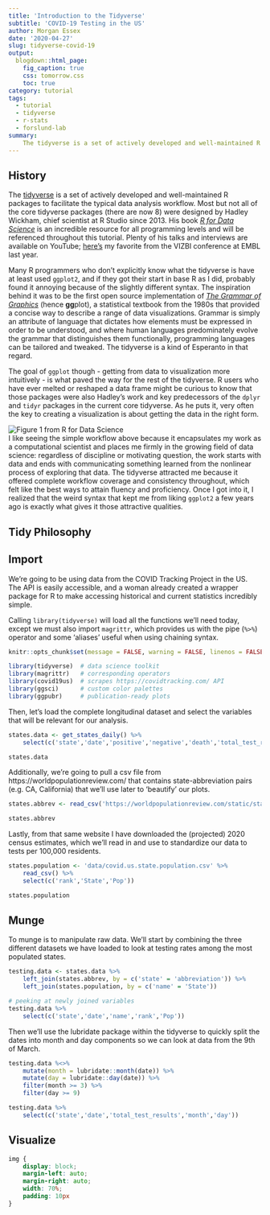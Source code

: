 ```yaml
---
title: 'Introduction to the Tidyverse'
subtitle: 'COVID-19 Testing in the US'
author: Morgan Essex
date: '2020-04-27'
slug: tidyverse-covid-19
output:
  blogdown::html_page:
    fig_caption: true
    css: tomorrow.css
    toc: true
category: tutorial
tags:
  - tutorial
  - tidyverse
  - r-stats
  - forslund-lab
summary:
    The tidyverse is a set of actively developed and well-maintained R packages to facilitate the typical data analysis workflow. We're going to demo it using data from the COVID Tracking Project in the US.
---
```


## History
The [tidyverse](https://www.tidyverse.org/packages/) is a set of actively developed and well-maintained R packages to facilitate the typical data analysis workflow. Most but not all of the core tidyverse packages (there are now 8) were designed by Hadley Wickham, chief scientist at R Studio since 2013. His book _[R for Data Science](https://r4ds.had.co.nz/)_ is an incredible resource for all programming levels and will be referenced throughout this tutorial. Plenty of his talks and interviews are available on YouTube; [here's]((https://www.youtube.com/watch?v=9YTNYT1maa4)) my favorite from the VIZBI conference at EMBL last year. 

Many R programmers who don't explicitly know what the tidyverse is have at least used `ggplot2`, and if they got their start in base R as I did, probably found it annoying because of the slightly different syntax. The inspiration behind it was to be the first open source implementation of _[The Grammar of Graphics](https://towardsdatascience.com/a-comprehensive-guide-to-the-grammar-of-graphics-for-effective-visualization-of-multi-dimensional-1f92b4ed4149)_ (hence **gg**plot), a statistical textbook from the 1980s that provided a concise way to describe a range of data visualizations. Grammar is simply an attribute of language that dictates how elements must be expressed in order to be understood, and where human languages predominately evolve the grammar that distinguishes them functionally, programming languages can be tailored and tweaked. The tidyverse is a kind of Esperanto in that regard.

The goal of `ggplot` though - getting from data to visualization more intuitively - is what paved the way for the rest of the tidyverse. R users who have ever melted or reshaped a data frame might be curious to know that those packages were also Hadley's work and key predecessors of the `dplyr` and `tidyr` packages in the current core tidyverse. As he puts it, very often the key to creating a visualization is about getting the data in the right form.

![Figure 1 from _R for Data Science_](data/data.science.process.png)
<br>
I like seeing the simple workflow above because it encapsulates my work as a computational scientist and places me firmly in the growing field of data science: regardless of discipline or motivating question, the work starts with data and ends with communicating something learned from the nonlinear process of exploring that data. The tidyverse attracted me because it offered complete workflow coverage and consistency throughout, which felt like the best ways to attain fluency and proficiency. Once I got into it, I realized that the weird syntax that kept me from liking `ggplot2` a few years ago is exactly what gives it those attractive qualities.

## Tidy Philosophy

## Import

We're going to be using data from the COVID Tracking Project in the US. The API is easily accessible, and a woman already created a wrapper package for R to make accessing historical and current statistics incredibly simple.

Calling `library(tidyverse)` will load all the functions we'll need today, except we must also import `magrittr`, which provides us with the pipe (`%>%`) operator and some 'aliases' useful when using chaining syntax.

```r
knitr::opts_chunk$set(message = FALSE, warning = FALSE, linenos = FALSE)
```

```r
library(tidyverse)  # data science toolkit
library(magrittr)   # corresponding operators
library(covid19us)  # scrapes https://covidtracking.com/ API
library(ggsci)      # custom color palettes
library(ggpubr)     # publication-ready plots
```

Then, let's load the complete longitudinal dataset and select the variables that will be relevant for our analysis.

```r
states.data <- get_states_daily() %>%
    select(c('state','date','positive','negative','death','total_test_results'))

states.data
```

Additionally, we're going to pull a csv file from https://worldpopulationreview.com/ that contains state-abbreviation pairs (e.g. CA, California) that we'll use later to 'beautify' our plots.

```r
states.abbrev <- read_csv('https://worldpopulationreview.com/static/states/abbr-name-list.csv')

states.abbrev
```

Lastly, from that same website I have downloaded the (projected) 2020 census estimates, which we'll read in and use to standardize our data to tests per 100,000 residents.

```r
states.population <- 'data/covid.us.state.population.csv' %>%
    read_csv() %>%
    select(c('rank','State','Pop'))

states.population
```


## Munge
To munge is to manipulate raw data. We'll start by combining the three different datasets we have loaded to look at testing rates among the most populated states.

```r
testing.data <- states.data %>%
    left_join(states.abbrev, by = c('state' = 'abbreviation')) %>%
    left_join(states.population, by = c('name' = 'State'))

# peeking at newly joined variables
testing.data %>%
    select(c('state','date','name','rank','Pop'))
```

Then we'll use the lubridate package within the tidyverse to quickly split the dates into month and day components so we can look at data from the 9th of March.

```r
testing.data %<>%
    mutate(month = lubridate::month(date)) %>%
    mutate(day = lubridate::day(date)) %>%
    filter(month >= 3) %>%
    filter(day >= 9)

testing.data %>%
    select(c('state','date','total_test_results','month','day'))
```


## Visualize

```css
img {
    display: block;
    margin-left: auto;
    margin-right: auto;
    width: 70%;
    padding: 10px
}
```
